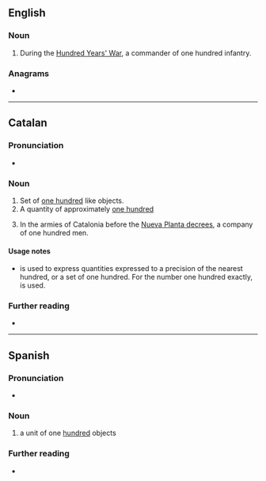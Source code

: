 ==English==

===Noun===
{{en-noun}}

# {{lb|en|historical|military}} During the [[:w:Hundred Years' War|Hundred Years' War]], a commander of one hundred infantry.

===Anagrams===
* {{anagrams|en|a=aceennrt|enneract|entrance|rectenna}}

----

==Catalan==

===Pronunciation===
* {{ca-IPA}}

===Noun===
{{ca-noun|m}}

# Set of [[one hundred]] like objects.
# A quantity of approximately [[one hundred]]
# {{lb|ca|historical|military}} In the armies of Catalonia before the [[:w:Nueva Planta decrees|Nueva Planta decrees]], a company of one hundred men.

====Usage notes====
* {{m|ca||Centenar}} is used to express quantities expressed to a precision of the nearest hundred, or a set of one hundred. For the number one hundred exactly, {{m|ca|cent}} is used.

===Further reading===
* {{R:IEC2}}

----

==Spanish==

===Pronunciation===
* {{es-IPA}}

===Noun===
{{es-noun|m|centenares}}

# a unit of one [[hundred]] objects
#: {{syn|es|centena}}

===Further reading===
* {{R:DRAE 2001}}